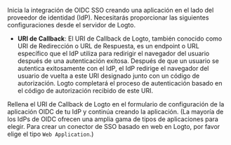 Inicia la integración de OIDC SSO creando una aplicación en el lado del proveedor de identidad (IdP). Necesitarás proporcionar las siguientes configuraciones desde el servidor de Logto.

- **URI de Callback**: El URI de Callback de Logto, también conocido como URI de Redirección o URL de Respuesta, es un endpoint o URL específico que el IdP utiliza para redirigir el navegador del usuario después de una autenticación exitosa. Después de que un usuario se autentica exitosamente con el IdP, el IdP redirige el navegador del usuario de vuelta a este URI designado junto con un código de autorización. Logto completará el proceso de autenticación basado en el código de autorización recibido de este URI.

Rellena el URI de Callback de Logto en el formulario de configuración de la aplicación OIDC de tu IdP y continúa creando la aplicación. (La mayoría de los IdPs de OIDC ofrecen una amplia gama de tipos de aplicaciones para elegir. Para crear un conector de SSO basado en web en Logto, por favor elige el tipo `Web Application`.)
